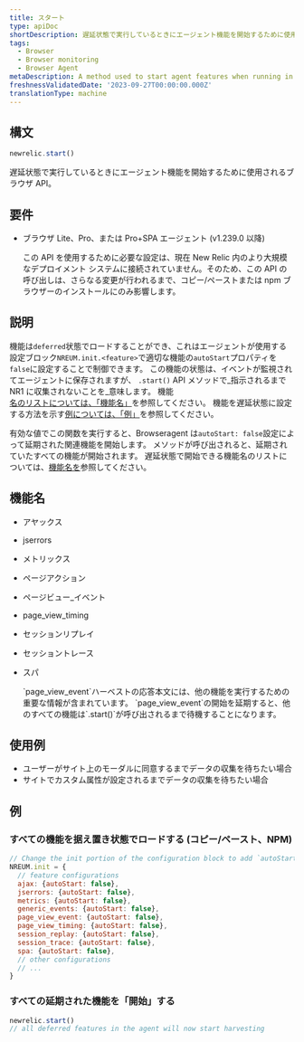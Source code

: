 ```yaml
---
title: スタート
type: apiDoc
shortDescription: 遅延状態で実行しているときにエージェント機能を開始するために使用されるメソッド
tags:
  - Browser
  - Browser monitoring
  - Browser Agent
metaDescription: A method used to start agent features when running in a deferred state
freshnessValidatedDate: '2023-09-27T00:00:00.000Z'
translationType: machine
---
```


## 構文

```js
newrelic.start()
```

遅延状態で実行しているときにエージェント機能を開始するために使用されるブラウザ API。

## 要件

* ブラウザ Lite、Pro、または Pro+SPA エージェント (v1.239.0 以降)

  <Callout variant="important">
    この API を使用するために必要な設定は、現在 New Relic 内のより大規模なデプロイメント システムに接続されていません。そのため、この API の呼び出しは、さらなる変更が行われるまで、コピー/ペーストまたは npm ブラウザーのインストールにのみ影響します。
  </Callout>

## 説明

機能は`deferred`状態でロードすることができ、これはエージェントが使用する設定ブロック`NREUM.init.<feature>`で適切な機能の`autoStart`プロパティを`false`に設定することで制御できます。 この機能の状態は、イベントが監視されてエージェントに保存されますが、 `.start()` API メソッドで_指示されるまで NR1 に収集されないことを_意味します。 機能[名のリストについては、「機能名」](#feature-names)を参照してください。 機能を遅延状態に設定する方法を示す[例については、「例」](#examples)を参照してください。

有効な値でこの関数を実行すると、Browseragent は`autoStart: false`設定によって延期された関連機能を開始します。 メソッドが呼び出されると、延期されていたすべての機能が開始されます。 遅延状態で開始できる機能名のリストについては、[機能名を](#feature-names)参照してください。

## 機能名

* アヤックス

* jserrors

* メトリックス

* ページアクション

* ページビュー\_イベント

* page_view_timing

* セッションリプレイ

* セッショントレース

* スパ

  <Callout variant="important">
    `page_view_event`ハーベストの応答本文には、他の機能を実行するための重要な情報が含まれています。 `page_view_event`の開始を延期すると、他のすべての機能は`.start()`が呼び出されるまで待機することになります。
  </Callout>

## 使用例

* ユーザーがサイト上のモーダルに同意するまでデータの収集を待ちたい場合
* サイトでカスタム属性が設定されるまでデータの収集を待ちたい場合

## 例

### すべての機能を据え置き状態でロードする (コピー/ペースト、NPM)

```js
// Change the init portion of the configuration block to add `autoStart: false` to any features desired to load in a deferred state
NREUM.init = {
  // feature configurations
  ajax: {autoStart: false},
  jserrors: {autoStart: false},
  metrics: {autoStart: false},
  generic_events: {autoStart: false},
  page_view_event: {autoStart: false},
  page_view_timing: {autoStart: false},
  session_replay: {autoStart: false},
  session_trace: {autoStart: false},
  spa: {autoStart: false},
  // other configurations
  // ...
}
```

### すべての延期された機能を「開始」する

```js
newrelic.start()
// all deferred features in the agent will now start harvesting
```